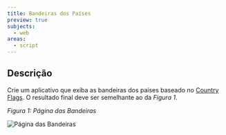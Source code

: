```yaml
---
title: Bandeiras dos Países
preview: true
subjects:
  - web
areas:
  - script
---
```



## Descrição

Crie um aplicativo que exiba as bandeiras dos países baseado no [Country Flags](https://github.com/hampusborgos/country-flags). O resultado final deve ser semelhante ao da _Figura 1_.

_Figura 1: Página das Bandeiras_

<Image src={layout} alt="Página das Bandeiras" class="border p-4" />
